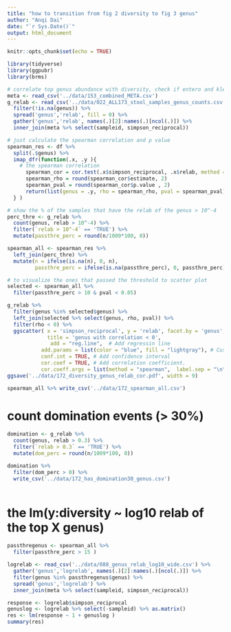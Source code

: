 ```yaml
---
title: "how to transition from fig 2 diversity to fig 3 genus"
author: "Anqi Dai"
date: "`r Sys.Date()`"
output: html_document
---
```


```r
knitr::opts_chunk$set(echo = TRUE)
```

```r
library(tidyverse)
library(ggpubr)
library(brms)
```

```r
# correlate top genus abundance with diversity, check if entero and kleb have most negative correlation
meta <- read_csv('../data/153_combined_META.csv')
g_relab <- read_csv('../data/022_ALL173_stool_samples_genus_counts.csv') %>% 
  filter(!is.na(genus)) %>% 
  spread('genus','relab', fill = 0) %>% 
  gather('genus','relab', names(.)[2]:names(.)[ncol(.)]) %>% 
  inner_join(meta %>% select(sampleid, simpson_reciprocal)) 
```


```r

# just calculate the spearman correlation and p value
spearman_res <- df %>% 
  split(.$genus) %>% 
  imap_dfr(function(.x, .y ){
    # the spearman correlation
      spearman_cor = cor.test(.x$simpson_reciprocal, .x$relab, method = c( "spearman"))
      spearman_rho = round(spearman_cor$estimate, 2)
      spearman_pval = round(spearman_cor$p.value , 2)
      return(list(genus = .y, rho = spearman_rho, pval = spearman_pval))
  } ) 

# show the % of the samples that have the relab of the genus > 10^-4
perc_thre <- g_relab %>% 
  count(genus, relab > 10^-4) %>% 
  filter(`relab > 10^-4` == 'TRUE') %>% 
  mutate(passthre_perc = round(n/1009*100, 0))

spearman_all <- spearman_res %>% 
  left_join(perc_thre) %>% 
  mutate(n = ifelse(is.na(n), 0, n),
         passthre_perc = ifelse(is.na(passthre_perc), 0, passthre_perc))

# to visualize the ones that passed the threshold to scatter plot
selected <- spearman_all %>% 
  filter(passthre_perc > 10 & pval < 0.05) 

g_relab %>% 
  filter(genus %in% selected$genus) %>% 
  left_join(selected %>% select(genus, rho, pval)) %>% 
  filter(rho < 0) %>% 
  ggscatter( x = 'simpson_reciprocal', y = 'relab', facet.by = 'genus',alpha =0.2,
             title = 'genus with correlation < 0', 
              add = "reg.line",  # Add regressin line
           add.params = list(color = "blue", fill = "lightgray"), # Customize line
           conf.int = TRUE, # Add confidence interval
           cor.coef = TRUE, # Add correlation coefficient.
           cor.coeff.args = list(method = "spearman",  label.sep = "\n", label.x.npc = "left", label.y.npc = "top", color = 'red'))
ggsave('../data/172_diversity_genus_relab_cor.pdf', width = 9)

spearman_all %>% write_csv('../data/172_spearman_all.csv')
```

# count domination events (> 30%)

```r
domination <- g_relab %>% 
  count(genus, relab > 0.3) %>% 
  filter(`relab > 0.3` == 'TRUE') %>% 
  mutate(dom_perc = round(n/1009*100, 0))

domination %>% 
  filter(dom_perc > 0) %>% 
  write_csv('../data/172_has_domination30_genus.csv')
  
```

# the lm(y:diversity ~ log10 relab of the top X genus) 

```r
passthregenus <- spearman_all %>% 
  filter(passthre_perc > 15 ) 

logrelab <- read_csv('../data/088_genus_relab_log10_wide.csv') %>% 
  gather('genus','logrelab', names(.)[2]:names(.)[ncol(.)]) %>% 
  filter(genus %in% passthregenus$genus) %>% 
  spread('genus','logrelab') %>% 
  inner_join(meta %>% select(sampleid, simpson_reciprocal))

response <- logrelab$simpson_reciprocal
genuslog <- logrelab %>% select(-sampleid) %>% as.matrix()
res <- lm(response ~ 1 + genuslog )
summary(res)
```



